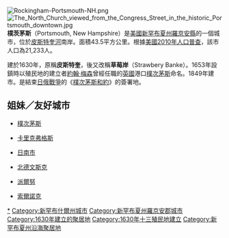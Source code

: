 {{noteTA
|G1=USState
|G2=NBA
|T=zh-hans:朴茨茅斯 (新罕布什尔州); zh-hant:樸茨茅斯 (新罕布夏州); zh-hk:樸茨茅夫 (新罕布什爾州);
|1=zh-hans:朴茨茅斯; zh-hant:樸茨茅斯; zh-hk:樸茨茅夫;
}}

[[File:Rockingham-Portsmouth-NH.png|thumb]]
[[Image:The_North_Church_viewed_from_the_Congress_Street_in_the_historic_Portsmouth_downtown.jpg|thumb]]
'''樸茨茅斯'''（Portsmouth, New Hampshire）是[[美國|美國]][[新罕布夏州|新罕布夏州]][[羅京安縣_(新罕布什爾州)|羅京安縣]]的一個城市，位於[[皮斯特奎河|皮斯特奎河]]南岸。面積43.5平方公里。根據[[美國2010年人口普查|美國2010年人口普查]]，該市人口為21,233人。

建於1630年，原稱'''皮斯特奎'''，後又改稱'''草莓岸'''（Strawbery Banke）。1653年設鎮時以殖民地的建立者[[約翰·梅森|約翰·梅森]]曾經任職的[[英國|英國]]港口[[樸次茅斯|樸次茅斯]]命名。1849年建市。是結束[[日俄戰爭|日俄戰爭]]的《[[樸次茅斯和約|樸次茅斯和約]]》的簽署地。

== 姐妹／友好城市 ==
* {{GBR}}[[樸次茅斯|樸次茅斯]]
* {{NIR}}[[卡里克弗格斯|卡里克弗格斯]]
* {{JPN}}[[日南市|日南市]]
* {{RUS}}[[北德文斯克|北德文斯克]]
* {{EST}}[[派尔努_(市镇)|派爾努]]
* {{HUN}}[[索爾諾克|索爾諾克]]

{{新罕布什爾州}}

{{Coord|43|4|32.6|N|70|45|38.7|W|display=title}}
{{authority control}}

{{DEFAULTSORT:Portsmouth, New Hampshire}}
[[Category:新罕布夏州樸茨茅斯|*]]
[[Category:新罕布什爾州城市|Category:新罕布什爾州城市]]
[[Category:新罕布夏州羅京安郡城市|Category:新罕布夏州羅京安郡城市]]
[[Category:1630年建立的聚居地|Category:1630年建立的聚居地]]
[[Category:1630年十三殖民地建立|Category:1630年十三殖民地建立]]
[[Category:新罕布夏州沿海聚居地|Category:新罕布夏州沿海聚居地]]